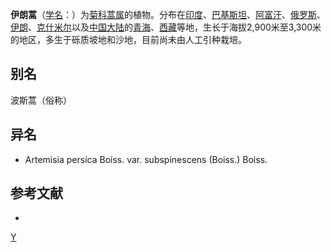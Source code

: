 {{Speciesbox
| taxon = Artemisia persica
| binomial_authority = Boiss.
| subdivision_ranks =[[变种|变种]]
| subdivision =
* 伊朗蒿 ''A. p.'' var. ''persica''
* [[微刺伊朗蒿|微刺伊朗蒿]] ''A. p.'' var. ''subspinescens''
}}

'''伊朗蒿'''（[[学名|学名]]：{{lang|la|''Artemisia persica''}}）为[[菊科|菊科]][[蒿属|蒿属]]的植物。分布在[[印度|印度]]、[[巴基斯坦|巴基斯坦]]、[[阿富汗|阿富汗]]、[[俄罗斯|俄罗斯]]、[[伊朗|伊朗]]、[[克什米尔|克什米尔]]以及[[中国大陆|中国大陆]]的[[青海|青海]]、[[西藏|西藏]]等地，生长于海拔2,900米至3,300米的地区，多生于砾质坡地和沙地，目前尚未由人工引种栽培。

== 别名 ==
波斯蒿（俗称）

== 异名 ==
* Artemisia persica Boiss. var. subspinescens (Boiss.) Boiss.

== 参考文献 ==
<div class="references-small">
* {{cite web| url =http://www.bioinfo.cn/db05/KmzwSpecies.php?action=view&id=3883| title =伊朗蒿（原变种）| work =《中国高等植物数据库全库》| publisher =中国科学院微生物研究所| author =昆明植物研究所| accessdate =2009-02-24| deadurl =yes| archiveurl =https://web.archive.org/web/20160305044402/http://www.bioinfo.cn/db05/KmzwSpecies.php?action=view&id=3883| archivedate =2016-03-05}}
</div>
{{Taxonbar|from=Q10885014}}

[[Category:蒿属|Y]]
